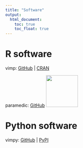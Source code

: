 ```yaml
---
title: "Software"
output:
  html_document: 
    toc: true
    toc_float: true
---
```


# R software

vimp: [GitHub](https://github.com/bdwilliamson/vimp) | [CRAN](https://CRAN.R-project.org/package=vimp)  

paramedic: [GitHub](https://github.com/statdivlab/paramedic) ![](./images/paramedic-logo.png){#id .class width=100px height=100px}

# Python software

vimpy: [GitHub](https://github.com/bdwilliamson/vimpy) | [PyPI](https://pypi.org/project/vimpy/)